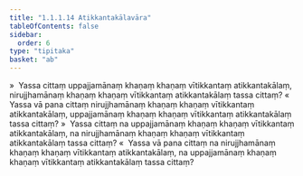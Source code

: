 ```yaml
---
title: "1.1.1.14 Atikkantakālavāra"
tableOfContents: false
sidebar:
  order: 6
type: "tipitaka"
basket: "ab"
---
```



<DynamicBreadcrumb />

<Division number="20">

<Paragraph number="82">
»  Yassa cittaṃ uppajjamānaṃ khaṇaṃ khaṇaṃ vītikkantaṃ atikkantakālaṃ, nirujjhamānaṃ khaṇaṃ khaṇaṃ vītikkantaṃ atikkantakālaṃ tassa cittaṃ?
</Paragraph>

<Paragraph number="83">
«  Yassa vā pana cittaṃ nirujjhamānaṃ khaṇaṃ khaṇaṃ vītikkantaṃ atikkantakālaṃ, uppajjamānaṃ khaṇaṃ khaṇaṃ vītikkantaṃ atikkantakālaṃ tassa cittaṃ?
</Paragraph>

<Paragraph number="84">
»  Yassa cittaṃ na uppajjamānaṃ khaṇaṃ khaṇaṃ vītikkantaṃ atikkantakālaṃ, na nirujjhamānaṃ khaṇaṃ khaṇaṃ vītikkantaṃ atikkantakālaṃ tassa cittaṃ?
</Paragraph>

<Paragraph number="85">
«  Yassa vā pana cittaṃ na nirujjhamānaṃ khaṇaṃ khaṇaṃ vītikkantaṃ atikkantakālaṃ, na uppajjamānaṃ khaṇaṃ khaṇaṃ vītikkantaṃ atikkantakālaṃ tassa cittaṃ?
</Paragraph>
</Division>